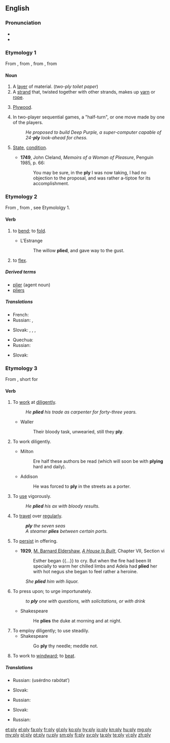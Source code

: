 {{wikipedia|dab=ply}}
==English==

===Pronunciation===
* {{IPA|/plaɪ/}}
* {{rhymes|aɪ}}

===Etymology 1===
From {{etyl|enm|en}}, from {{etyl|frm|en}} {{term|pli||lang=frm|pleat, fold}}, from {{term|plier||lang=frm|bend, fold}}, from {{etyl|la|en}} {{term|plico||lang=la|fold, fold together}}

====Noun====
{{en-noun|plies}}

# A [[layer]] of material. (''two-ply toilet paper'')
# A [[strand]] that, twisted together with other strands, makes up [[yarn]] or [[rope]].
# {{context|colloquial|lang=en}} [[plywood|Plywood]].
# {{context|artificial intelligence|game theory|lang=en}} In two-player sequential games, a "half-turn", or one move made by one of the players.
#: ''He proposed to build Deep Purple, a super-computer capable of 24-'''ply''' look-ahead for chess.''
# {{context|now|_|chiefly|_|Scotland|lang=en}} [[state|State]], [[condition]].
#* '''1749''', John Cleland, ''Memoirs of a Woman of Pleasure'', Penguin 1985, p. 66:
#*: You may be sure, in the '''ply''' I was now taking, I had no objection to the proposal, and was rather a-tiptoe for its accomplishment.

===Etymology 2===
From {{etyl|enm|en}} {{term|plien||lang=enm|bend, fold, mold}}, from {{etyl|frm|en}} {{term|plier||lang=frm|bend, fold}}, see Etymololgy 1.

====Verb====
{{en-verb|plies|plying|plied}}

# {{context|transitive|lang=en}} to [[bend#Verb|bend]]; to [[fold#Verb|fold]].
#* L'Estrange
#*: The willow '''plied''', and gave way to the gust.
# {{context|intransitive|lang=en}} to [[flex#Verb|flex]].

=====Derived terms=====
* [[plier]] (agent noun)
* [[pliers]]

=====Translations=====
{{trans-top|to bend; to fold}}
* French: {{t+|fr|plier}}
* Russian: {{t+|ru|скручивать|tr=skrúčivatʹ}}, {{t+|ru|сгибать|tr=sgibátʹ}}
{{trans-mid}}
* Slovak: {{t|sk|zohnúť}}, {{t|sk|zložiť}}, {{t|sk|preložiť}}, {{t|sk|poskladať}}
{{trans-bottom}}

{{trans-top|to flex}}
* Quechua: {{t|qu|muyuy}}
* Russian: {{t+|ru|сгибать|tr=sgibátʹ}}
{{trans-mid}}
* Slovak: {{t|sk|ohnúť}}
{{trans-bottom}}

===Etymology 3===
From {{etyl|enm|en}} {{term|plien||lang=enm}}, short for {{term|applien||lang=enm|apply}}

====Verb====
{{en-verb|plies|plying|plied}}

# {{context|transitive|lang=en}} To [[work#Verb|work]] at [[diligent#Adjective|diligent]]ly.
#: ''He '''plied''' his trade as carpenter for forty-three years.''
#* Waller
#*: Their bloody task, unwearied, still they '''ply'''.
# {{context|intransitive|lang=en}} To work diligently.
#* Milton
#*: Ere half these authors be read (which will soon be with '''plying''' hard and daily).
#* Addison
#*: He was forced to '''ply''' in the streets as a porter.
# {{context|transitive|lang=en}} To [[use#Verb|use]] vigorously.
#: ''He '''plied''' his ax with bloody results.''
# {{context|transitive|lang=en}} To [[travel#Verb|travel]] over [[regular#Adjective|regular]]ly.
#: '''''ply''' the seven seas''
#: ''A steamer '''plies''' between certain ports.''
# {{context|transitive|lang=en}} To [[persist#Verb|persist]] in offering.
#* '''1929''', [[w:M. Barnard Eldershaw|M. Barnard Eldershaw]], ''[[w:A House is Built|A House Is Built]]'', Chapter VII, Section vi
#*: Esther began {{...}} to cry.  But when the fire had been lit specially to warm her chilled limbs and Adela had '''plied''' her with hot negus she began to feel rather a heroine.
#: ''She '''plied''' him with liquor.''
# To press upon; to urge importunately.
#: ''to '''ply''' one with questions, with solicitations, or with drink''
#* Shakespeare
#*: He '''plies''' the duke at morning and at night.
# To employ diligently; to use steadily.
#* Shakespeare
#*: Go '''ply''' thy needle; meddle not.
# {{context|nautical|lang=en}} To work to [[windward]]; to [[beat]].

=====Translations=====
{{trans-top|to work at diligently}}
* Russian: {{l|ru|усердно}} {{t+|ru|работать}} (usérdno rabótatʹ)
{{trans-mid}}
* Slovak: {{t|sk|makať (colloq.)}}
{{trans-bottom}}

{{trans-top|to use vigorously}}
{{trans-mid}}
{{trans-bottom}}

{{trans-top|to travel over regularly}}
* Russian: {{t+|ru|курсировать|tr=kursírovatʹ}}
{{trans-mid}}
* Slovak: {{t|sk|premávať}}
{{trans-bottom}}

{{trans-top|to persist in offering}}
* Russian: {{t+|ru|потчевать|tr=pótčevatʹ}}
{{trans-mid}}
{{trans-bottom}}

{{Webster 1913}}

[[et:ply]]
[[el:ply]]
[[fa:ply]]
[[fr:ply]]
[[gl:ply]]
[[ko:ply]]
[[hy:ply]]
[[io:ply]]
[[kn:ply]]
[[hu:ply]]
[[mg:ply]]
[[my:ply]]
[[pl:ply]]
[[pt:ply]]
[[ru:ply]]
[[sm:ply]]
[[fi:ply]]
[[sv:ply]]
[[ta:ply]]
[[te:ply]]
[[vi:ply]]
[[zh:ply]]
